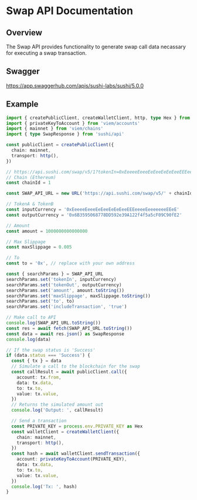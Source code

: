 # Swap API Documentation

## Overview
The Swap API provides functionality to generate swap call data necassary for executing a swap transaction.

## Swagger

https://app.swaggerhub.com/apis/sushi-labs/sushi/5.0.0

## Example

```ts twoslash
import { createPublicClient, createWalletClient, http, type Hex } from 'viem'
import { privateKeyToAccount } from 'viem/accounts'
import { mainnet } from 'viem/chains'
import { type SwapResponse } from 'sushi/api'

const publicClient = createPublicClient({
  chain: mainnet,
  transport: http(),
})

// https://api.sushi.com/swap/v5/1?tokenIn=0xEeeeeEeeeEeEeeEeEeEeeEEEeeeeEeeeeeeeEEeE&tokenOut=0x6B3595068778DD592e39A122f4f5a5cF09C90fE2&amount=1000000000000000000&maxSlippage=0.005&gasPrice=12170332386&enableFee=true&feeReceiver=0xca226bd9c754F1283123d32B2a7cF62a722f8ADa&fee=0.0025&feeBy=output&includeTransaction=true&includeRoute=true
// Chain (Ethereum)
const chainId = 1

const SWAP_API_URL = new URL('https://api.sushi.com/swap/v5/' + chainId)

// TokenA & TokenB
const inputCurrency = '0xEeeeeEeeeEeEeeEeEeEeeEEEeeeeEeeeeeeeEEeE'
const outputCurrency = '0x6B3595068778DD592e39A122f4f5a5cF09C90fE2'

// Amount
const amount = 1000000000000000

// Max Slippage
const maxSlippage = 0.005

// To
const to = '0x', // replace with your own address

const { searchParams } = SWAP_API_URL
searchParams.set('tokenIn', inputCurrency)
searchParams.set('tokenOut', outputCurrency)
searchParams.set('amount', amount.toString())
searchParams.set('maxSlippage', maxSlippage.toString())
searchParams.set('to', to)
searchParams.set('includeTransaction', 'true')

// Make call to API
console.log(SWAP_API_URL.toString())
const res = await fetch(SWAP_API_URL.toString())
const data = await res.json() as SwapResponse
console.log(data)

// If the swap status is 'Success'
if (data.status === 'Success') {
  const { tx } = data
  // Simulate a call to the blockchain for the swap
  const callResult = await publicClient.call({
    account: tx.from,
    data: tx.data,
    to: tx.to,
    value: tx.value,
  })
  // Returns the simulated amount out
  console.log('Output: ', callResult)

  // Send a transaction
  const PRIVATE_KEY = process.env.PRIVATE_KEY as Hex
  const walletClient = createWalletClient({
    chain: mainnet,
    transport: http(),
  })
  const hash = await walletClient.sendTransaction({ 
    account: privateKeyToAccount(PRIVATE_KEY),
    data: tx.data,
    to: tx.to,
    value: tx.value,
  })
  console.log('Tx: ', hash)
}
```